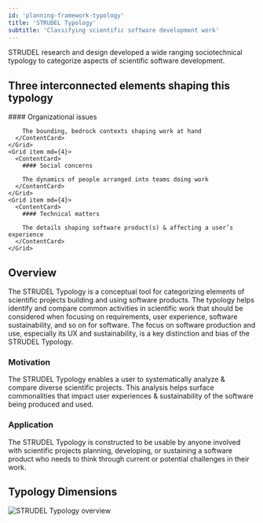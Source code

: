 ```yaml
---
id: 'planning-framework-typology'
title: 'STRUDEL Typology'
subtitle: 'Classifying scientific software development work'
---
```


<Hero>
    STRUDEL research and design developed a wide ranging sociotechnical typology to categorize aspects of scientific software development.

## Three interconnected elements shaping this typology

<Grid container spacing={4}>
    <Grid item md={4}>
      <ContentCard>
        #### Organizational issues

        The bounding, bedrock contexts shaping work at hand
      </ContentCard>
    </Grid>
    <Grid item md={4}>
      <ContentCard>
        #### Social concerns

        The dynamics of people arranged into teams doing work
      </ContentCard>
    </Grid>
    <Grid item md={4}>
      <ContentCard>
        #### Technical matters

        The details shaping software product(s) & affecting a user’s experience
      </ContentCard>
    </Grid>
  </Grid>

</Hero>

<PageContainer>

## Overview
The STRUDEL Typology is a conceptual tool for categorizing elements of scientific projects building and using software products. The typology helps identify and compare common activities in scientific work that should be considered when focusing on requirements, user experience, software sustainability, and so on for software. The focus on software production and use, especially its UX and sustainability, is a key distinction and bias of the STRUDEL Typology.

### Motivation
The STRUDEL Typology enables a user to systematically analyze & compare diverse scientific projects. This analysis helps surface commonalities that impact user experiences & sustainability of the software being produced and used.

### Application
The STRUDEL Typology is constructed to be usable by anyone involved with scientific projects planning, developing, or sustaining a software product who needs to think through current or potential challenges in their work.

## Typology Dimensions

<img
alt="STRUDEL Typology overview"
src="../images/typology-infographic-v0.png"
/>

</PageContainer>